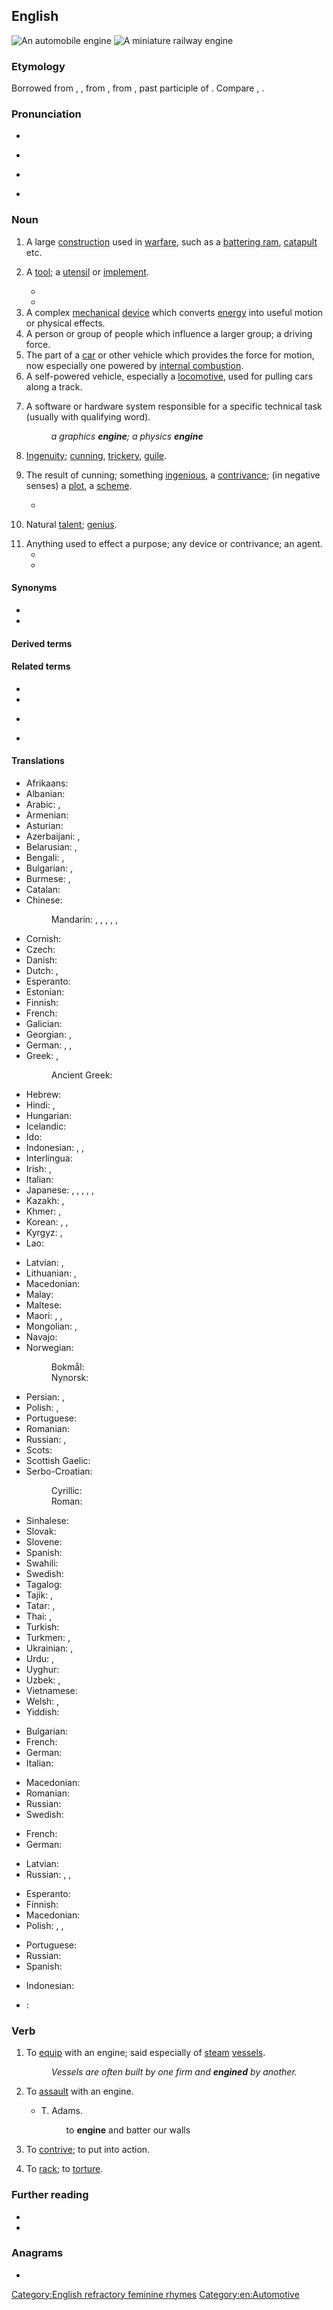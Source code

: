 ==English==
{{wikipedia}}
{{commonscat|Engines}}
[[Image:Mercedes V6 DTM Rennmotor 1996.jpg|thumb|An automobile engine]]
[[Image:Miniature Railway.JPG|thumb|A miniature railway engine]]

===Etymology===
{{PIE root|en|ǵenh₁}}
Borrowed from {{bor|en|xno|engine}}, {{der|en|fro|engin||skill, cleverness, war machine}}, from {{der|en|la|ingenium||innate or natural quality, nature, genius, a genius, an invention, (in {{cog|LL.|-}}) a war-engine, battering-ram}}, from {{m|la|ingenitum|}}, past participle of {{m|la|ingignō||to instil by birth, implant, produce in}}. Compare {{m|en|gin}}, {{m|en|ingenious}}.

===Pronunciation===
* {{IPA|en|/ˈɛnd͡ʒɪn/}}
* {{a|AU}} {{IPA|en|/ˈend͡ʒɪn/|/end͡ʒən/}}
* {{a|NZ}} {{IPA|en|/ˈend͡ʒɘn/}}
* {{audio|en|en-us-engine.ogg|Audio (US)}}

===Noun===
{{en-noun}}

# A large [[construction]] used in [[warfare]], such as a [[battering ram]], [[catapult]] etc. {{defdate|from 14th c.}}
# {{lb|en|now|archaic}} A [[tool]]; a [[utensil]] or [[implement]]. {{defdate|from 14th c.}}
#* {{quote-book|en|year=1714|author={{w|Bernard Mandeville}}|title=The Fable of the Bees|passage=Flattery must be the most powerful Argument that cou'd be used to Human Creatures. Making use of this bewitching '''Engine''', they extoll'd the Excellency of our Nature above other Animals [...].}}
#* {{RQ:Pope Essay on Man|epistle=I|page=15|lines=248–251|passage=What if the Foot, ordain'd the duſt to tread, / Or Hand, to toil, aſpir'd to be the Head? / What if the Head, the Eye, or Ear repin'd / To ſerve mere '''Engines''' to the ruling Mind?}}
# A complex [[mechanical]] [[device]] which converts [[energy]] into useful motion or physical effects. {{defdate|from 16th c.}}
# A person or group of people which influence a larger group; a driving force. {{defdate|from 16th c.}}
# The part of a [[car]] or other vehicle which provides the force for motion, now especially one powered by [[internal combustion]]. {{defdate|from 19th c.}}
# A self-powered vehicle, especially a [[locomotive]], used for pulling cars along a track. {{defdate|from 19th c.}}
# {{lb|en|computing}} A software or hardware system responsible for a specific technical task (usually with qualifying word). {{defdate|from 20th c.}}
#: ''a graphics '''engine'''; a physics '''engine'''''
# {{lb|en|obsolete}} [[ingenuity|Ingenuity]]; [[cunning]], [[trickery]], [[guile]]. {{defdate|13th-17th c.}}
# {{lb|en|obsolete}} The result of cunning; something [[ingenious]], a [[contrivance]]; (in negative senses) a [[plot]], a [[scheme]]. {{defdate|13th-18th c.}}
#* {{RQ:Spenser Faerie Queene|II|i|193|Therefore this craftie '''engine''' he did frame, / Againſt his praiſe to ſtirre vp enmitye [...].}}
# {{lb|en|obsolete}} Natural [[talent]]; [[genius]]. {{defdate|14th-17th c.}}
# Anything used to effect a purpose; any device or contrivance; an agent.
#* {{RQ:Shakespeare All's Well|III|v|243|1|[...] their promiſes, entiſements, oathes, tokens, and all theſe '''engines''' of luſt [...].}}
#* {{RQ:Bunyan Pilgrim's Progress|chapter=Apology|url=https://archive.org/stream/thepilgrimsprogr00bunyuoft#page/n14/mode/1up|passage=You ſee the ways the Fiſher-man doth take / To catch the Fiſh; what '''Engins''' doth he make?}}

====Synonyms====
* {{l|en|motor}}
* {{l|en|locomotive}}

====Derived terms====
{{der3|en
|aero engine
|aircraft engine
|boxer engine
|crate engine
|diesel engine
|engine bay
|engine compartment
|engine driver
|engineer
|engine hour
|engine house
|engine lathe
|engine room
|engine shed
|engine trouble
|engine-turned
|fire engine
|game engine
|graphics engine
|four-stroke engine
|in-line engine
|internal combustion engine
|jet engine
|marine engine
|mill engine
|petrol engine
|physics engine
|[[re-engine]], [[reengine]] {{q|verbs}}
|search engine
|software engine
|steam engine
|straight engine
|tank engine
|twin-engine
|two-stroke engine
}}

====Related terms====
{{rel-top3|Terms etymologically related to ''engine''}}
* {{l|en|engineer}}
* {{l|en|genius}}
{{rel-mid3}}
* {{l|en|ingenious}}
{{rel-mid3}}
* {{l|en|ingeniosity}}
{{rel-bottom}}

====Translations====
{{trans-top|mechanical device}}
* Afrikaans: {{t|af|enjin}}
* Albanian: {{t+|sq|motor|m}}
* Arabic: {{t|ar|مُحَرِّك|m}}, {{t|ar|مُوتُور|m}}
* Armenian: {{t+|hy|շարժիչ}}
* Asturian: {{t|ast|motor|m}}
* Azerbaijani: {{t+|az|mühərrik}}, {{t|az|motor}}
* Belarusian: {{t|be|рухаві́к|m|sc=Cyrl}}, {{t|be|мато́р|m|sc=Cyrl}}
* Bengali: {{t+|bn|ইঞ্জিন|sc=Beng}}, {{t|bn|মোটর}}
* Bulgarian: {{t+|bg|мото́р|m|sc=Cyrl}}, {{t+|bg|дви́гател|m|sc=Cyrl}}
* Burmese: {{t+|my|အင်ဂျင်|sc=Mymr}}, {{t+|my|စက်ခေါင်း}}
* Catalan: {{t+|ca|motor|m}}
* Chinese:
*: Mandarin: {{t+|cmn|引擎|tr=yǐnqíng|sc=Hani}}, {{t+|cmn|發動機|sc=Hani}}, {{t+|cmn|发动机|tr=fādòngjī|sc=Hani}}, {{t+|cmn|馬達|sc=Hani}}, {{t+|cmn|马达|tr=mǎdá|sc=Hani}}, {{t+|cmn|摩托|tr=mótuō|sc=Hani}}
* Cornish: {{t|kw|jynn|m}}
* Czech: {{t+|cs|motor|m}}
* Danish: {{t+|da|motor|c}}
* Dutch: {{t+|nl|motor|m}}, {{t+|nl|aandrijving|f}}
* Esperanto: {{t|eo|motoro}}
* Estonian: {{t|et|mootor}}
* Finnish: {{t+|fi|moottori}}
* French: {{t+|fr|moteur|m}}
* Galician: {{t|gl|motor|m}}
* Georgian: {{t|ka|ძრავა}}, {{t|ka|მატორი}}
* German: {{t+|de|Motor|m}}, {{t+|de|Triebwerk|n}}, {{t+|de|Antrieb|m}}
* Greek: {{t+|el|μηχανή|f}}, {{t+|el|κινητήρας|f}}
*: Ancient Greek: {{t|grc|μηχανή|f}}
* Hebrew: {{t+|he|מָנוֹעַ|m|tr=manóa}}
* Hindi: {{t+|hi|इंजन}}, {{t+|hi|मोटर}}
* Hungarian: {{t+|hu|motor}}
* Icelandic: {{t+|is|mótor}}
* Ido: {{t+|io|mashino}}
* Indonesian: {{t+|id|mesin}}, {{t+|id|motor}}, {{t+|id|enjin}}
* Interlingua: {{t|ia|motor}}
* Irish: {{t|ga|inneall|m}}, {{t|ga|mótair}}
* Italian: {{t+|it|motore|m}}
* Japanese: {{t+|ja|エンジン|tr=enjin}}, {{t+|ja|機関|tr=きかん, kikan}}, {{t+|ja|機械|tr=きかい, kikai}}, {{t+|ja|モーター|tr=mōtā}}, {{t+|ja|発動機|tr=はつどうき, hatsudōki}}, {{t+|ja|原動機|tr=げんどうき, kendōki}}
* Kazakh: {{t|kk|қозғалтқыш|sc=Cyrl}}, {{t+|kk|мотор|sc=Cyrl}}
* Khmer: {{t|km|ម៉ូតូ}}, {{t+|km|ម៉ាស៊ីន}}
* Korean: {{t+|ko|기관}}, {{t+|ko|機關}}, {{t+|ko|모터}}
* Kyrgyz: {{t|ky|кыймылдаткыч|sc=Cyrl}}, {{t+|ky|мотор|sc=Cyrl}}
* Lao: {{t+|lo|ເຄື່ອງຈັກ}}
{{trans-mid}}
* Latvian: {{t|lv|dzinējs|m}}, {{t|lv|motors|m}}
* Lithuanian: {{t|lt|variklis|m}}, {{t|lt|motoras|m}}
* Macedonian: {{t|mk|мо́тор|m|sc=Cyrl}}
* Malay: {{t|ms|enjin}}
* Maltese: {{t|mt|mutur|m}}
* Maori: {{t|mi|initia}}, {{t|mi|mīhini}}, {{t|mi|pūkaha}}
* Mongolian: {{t+|mn|хөдөлгүүр|sc=Cyrl}}, {{t+|mn|мотор|sc=Cyrl}}
* Navajo: {{t|nv|atsiitsʼiin}}
* Norwegian:
*: Bokmål: {{t+|nb|motor|m}}
*: Nynorsk: {{t|nn|motor|m}}
* Persian: {{t+|fa|موتور|tr=motor|sc=fa-Arab}}, {{t+|fa|محرک|tr=moharrek}}
* Polish: {{t+|pl|silnik|m}}, {{t+|pl|motor|m}}
* Portuguese: {{t+|pt|motor|m}}
* Romanian: {{t+|ro|motor|n}}
* Russian: {{t+|ru|дви́гатель|m}}, {{t+|ru|мото́р|m}}
* Scots: {{t|sco|ingine}}
* Scottish Gaelic: {{t|gd|einnsean|m}}
* Serbo-Croatian:
*: Cyrillic: {{t|sh|мотор|m}}
*: Roman: {{t+|sh|motor|m}}
* Sinhalese: {{t+|si|එන්ජිම|sc=Sinh}}
* Slovak: {{t|sk|motor|m}}
* Slovene: {{t+|sl|motor|m}}
* Spanish: {{t+|es|motor|m}}
* Swahili: {{t+|sw|injini}}
* Swedish: {{t+|sv|motor|c}}
* Tagalog: {{t|tl|likhisog}}
* Tajik: {{t|tg|муҳаррик|sc=Cyrl}}, {{t|tg|мотор|sc=Cyrl}}
* Tatar: {{t+|tt|йөрткеч|sc=Cyrl}}, {{t|tt|мотор|sc=Cyrl}}
* Thai: {{t+|th|เครื่องยนต์}}, {{t|th|มอเตอร์}}
* Turkish: {{t+|tr|motor}}
* Turkmen: {{t|tk|dwigatel}}, {{t|tk|motor}}
* Ukrainian: {{t+|uk|двигу́н|m|sc=Cyrl}}, {{t|uk|мото́р|m|sc=Cyrl}}
* Urdu: {{t|ur|انجن|tr=injan|sc=ur-Arab}}, {{t|ur|موٹر|tr=moṭar|sc=ur-Arab}}
* Uyghur: {{t|ug|ماتور}}
* Uzbek: {{t+|uz|motor}}, {{t+|uz|dvigatel}}
* Vietnamese: {{t+|vi|động cơ}}
* Welsh: {{t+|cy|peiriant|m}}, {{t|cy|ermig|m|f}}
* Yiddish: {{t|yi|מאָטאָר|m|sc=Hebr}}
{{trans-bottom}}

{{trans-see|locomotive}}

{{trans-top|influential group}}
* Bulgarian: {{t+|bg|дви́гател|m|sc=Cyrl}}
* French: {{t+|fr|moteur|m}}
* German: {{t+|de|Motor|m}}
* Italian: {{t+|it|motore|m}}
{{trans-mid}}
* Macedonian: {{t|mk|дви́гател|m|sc=Cyrl}}
* Romanian: {{t+|ro|motor|n}}
* Russian: {{t+|ru|дви́гатель|m}}
* Swedish: {{t+|sv|motor|n}}
{{trans-bottom}}

{{trans-top|brain or heart}}
* French: {{t+|fr|moteur|m}}
* German: {{t+|de|Getriebe|n}}
{{trans-mid}}
* Latvian: {{t|lv|motors|m}}
* Russian: {{t+|ru|дви́гатель|m}}, {{t+|ru|мото́р|m}}, {{t+|ru|локомоти́в|m}}
{{trans-bottom}}

{{trans-top|computer program}}
* Esperanto: {{t|eo|motoro}}
* Finnish: {{t+|fi|moottori}}
* Macedonian: {{t|mk|дви́гател|m|sc=Cyrl}}
* Polish: {{t+|pl|aparat|m}}, {{t+|pl|mechanizm|m}}, {{t+|pl|silnik|m}}
{{trans-mid}}
* Portuguese: {{t+|pt|motor|m}}
* Russian: {{t+|ru|дви́гатель|m}}
* Spanish: {{t+|es|motor}}
{{trans-bottom}}

{{checktrans-top}}
* Indonesian: {{t+check|id|mesin}}
{{trans-mid}}
* {{ttbc|ko}}: {{l|ko|엔진}}
{{trans-bottom}}

===Verb===
{{en-verb|engin}}

# {{lb|en|transitive|dated}} To [[equip]] with an engine; said especially of [[steam]] [[vessel]]s.
#: ''Vessels are often built by one firm and '''engined''' by another.''
# {{lb|en|transitive|obsolete}} To [[assault]] with an engine.
#* {{rfdate|en}} T. Adams.
#*: to '''engine''' and batter our walls
# {{lb|en|transitive|obsolete}} To [[contrive]]; to put into action.
# {{lb|en|transitive|obsolete}} To [[rack]]; to [[torture]].<!--note DIFFERENT PRONUNCIATION per Webster 1913-->
#: {{rfquotek|en|Chaucer}}

===Further reading===
* {{R:Webster 1913}}
* {{R:Century 1911}}

===Anagrams===
* {{anagrams|en|a=eeginn|ginnee}}

[[Category:English refractory feminine rhymes]]
[[Category:en:Automotive]]